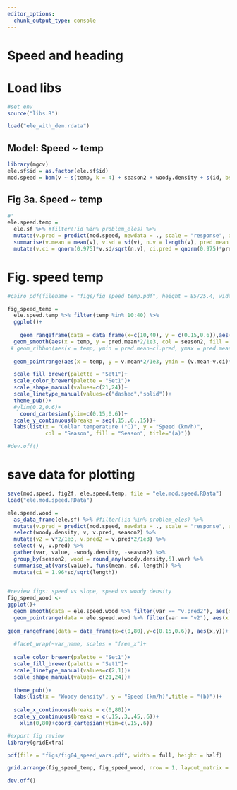 ```yaml
---
editor_options:
  chunk_output_type: console
---
```


# Speed and heading

# Load libs

```r
#set env
source("libs.R")
```

```r
load("ele_with_dem.rdata")
```

## Model: Speed ~ temp

```r
library(mgcv)
ele.sf$id = as.factor(ele.sf$id)
mod.speed = bam(v ~ s(temp, k = 4) + season2 + woody.density + s(id, bs = "re"), data = ele.sf)
```

## Fig 3a. Speed ~ temp

```r
#'
ele.speed.temp = 
  ele.sf %>% #filter(!id %in% problem_eles) %>%
  mutate(v.pred = predict(mod.speed, newdata = ., scale = "response", allow.new.levels = T), temp = round_any(temp,2)) %>%  group_by(season2, temp) %>%
  summarise(v.mean = mean(v), v.sd = sd(v), n.v = length(v), pred.mean = mean(v.pred, na.rm = T), pred.sd=sd(v.pred, na.rm = T), pred.n = length(v.pred)) %>%
  mutate(v.ci = qnorm(0.975)*v.sd/sqrt(n.v), ci.pred = qnorm(0.975)*pred.sd/sqrt(pred.n))
```

# Fig. speed temp

```r

#cairo_pdf(filename = "figs/fig_speed_temp.pdf", height = 85/25.4, width = 85/25.4)

fig_speed_temp =
  ele.speed.temp %>% filter(temp %in% 10:40) %>%
  ggplot()+
    
    geom_rangeframe(data = data_frame(x=c(10,40), y = c(0.15,0.6)),aes(x,y))+
  geom_smooth(aes(x = temp, y = pred.mean*2/1e3, col = season2, fill = season2, lty = season2), alpha = 0.2, lwd = 0.5)+
 # geom_ribbon(aes(x = temp, ymin = pred.mean-ci.pred, ymax = pred.mean+ci.pred, fill = season2), alpha = 0.5)+
 
  geom_pointrange(aes(x = temp, y = v.mean*2/1e3, ymin = (v.mean-v.ci)*2/1e3, ymax = (v.mean+v.ci)*2/1e3, col = season2, shape = season2), fill = "white", size = 0.4, stroke =0.7, lty = 1, position = position_dodge(width = 0.3))+

  scale_fill_brewer(palette = "Set1")+
  scale_color_brewer(palette = "Set1")+
  scale_shape_manual(values=c(21,24))+
  scale_linetype_manual(values=c("dashed","solid"))+
  theme_pub()+
  #ylim(0.2,0.6)+
    coord_cartesian(ylim=c(0.15,0.6))+
  scale_y_continuous(breaks = seq(.15,.6,.15))+
  labs(list(x = "Collar temperature (°C)", y = "Speed (km/h)",
            col = "Season", fill = "Season", title="(a)"))

#dev.off()
```

# save data for plotting

```r
save(mod.speed, fig2f, ele.speed.temp, file = "ele.mod.speed.RData")
load("ele.mod.speed.RData")
```


```r
ele.speed.wood = 
  as_data_frame(ele.sf) %>% #filter(!id %in% problem_eles) %>%
  mutate(v.pred = predict(mod.speed, newdata = ., scale = "response", allow.new.levels = T)) %>%  
  select(woody.density, v, v.pred, season2) %>% 
  mutate(v2 = v*2/1e3, v.pred2 = v.pred*2/1e3) %>% 
  select(-v,-v.pred) %>% 
  gather(var, value, -woody.density, -season2) %>% 
  group_by(season2, wood = round_any(woody.density,5),var) %>%
  summarise_at(vars(value), funs(mean, sd, length)) %>% 
  mutate(ci = 1.96*sd/sqrt(length))
  
```


```r
#review figs: speed vs slope, speed vs woody density
fig_speed_wood <- 
ggplot()+
  geom_smooth(data = ele.speed.wood %>% filter(var == "v.pred2"), aes(x = wood, y = mean, col = season2, fill = season2, lty = season2), alpha = 0.2, size = 0.3)+
  geom_pointrange(data = ele.speed.wood %>% filter(var == "v2"), aes(x = wood, ymin = mean-ci, ymax = mean+ci, y = mean, col = season2, shape = season2), fill = "white", position = position_dodge(width = 0.3), size = 0.4, stroke = 0.7)+
  
geom_rangeframe(data = data_frame(x=c(0,80),y=c(0.15,0.6)), aes(x,y))+
  
  #facet_wrap(~var_name, scales = "free_x")+
  
  scale_color_brewer(palette = "Set1")+
  scale_fill_brewer(palette = "Set1")+
  scale_linetype_manual(values=c(2,1))+
  scale_shape_manual(values= c(21,24))+
  
  theme_pub()+
  labs(list(x = "Woody density", y = "Speed (km/h)",title = "(b)"))+
  
  scale_x_continuous(breaks = c(0,80))+
  scale_y_continuous(breaks = c(.15,.3,.45,.6))+
    xlim(0,80)+coord_cartesian(ylim=c(.15,.6))
```

```r
#export fig review
library(gridExtra)

pdf(file = "figs/fig04_speed_vars.pdf", width = full, height = half)

grid.arrange(fig_speed_temp, fig_speed_wood, nrow = 1, layout_matrix = matrix(c(1,1,1,2,2,2), nrow = 1, ncol = 6))

dev.off()
```
